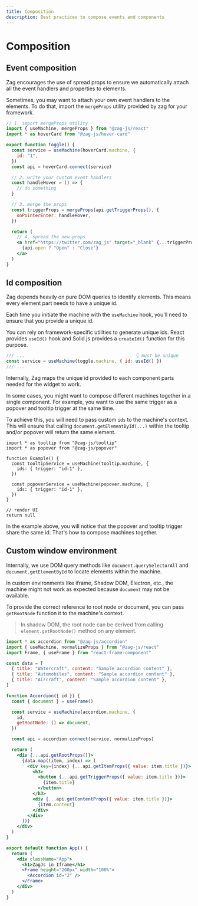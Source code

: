 ```yaml
---
title: Composition
description: Best practices to compose events and components
---
```


# Composition

## Event composition

Zag encourages the use of spread props to ensure we automatically attach all the
event handlers and properties to elements.

Sometimes, you may want to attach your own event handlers to the elements. To do
that, import the `mergeProps` utility provided by zag for your framework.

```jsx
// 1. import mergeProps utility
import { useMachine, mergeProps } from "@zag-js/react"
import * as hoverCard from "@zag-js/hover-card"

export function Toggle() {
  const service = useMachine(hoverCard.machine, {
    id: "1",
  })
  const api = hoverCard.connect(service)

  // 2. write your custom event handlers
  const handleHover = () => {
    // do something
  }

  // 3. merge the props
  const triggerProps = mergeProps(api.getTriggerProps(), {
    onPointerEnter: handleHover,
  })

  return (
    // 4. spread the new props
    <a href="https://twitter.com/zag_js" target="_blank" {...triggerProps}>
      {api.open ? "Open" : "Close"}
    </a>
  )
}
```

## Id composition

Zag depends heavily on pure DOM queries to identify elements. This means every
element part needs to have a unique id.

Each time you initiate the machine with the `useMachine` hook, you'll need to
ensure that you provide a unique id.

You can rely on framework-specific utilities to generate unique ids. React
provides `useId()` hook and Solid.js provides a `createId()` function for this
purpose.

```js
/// ...                                          👇 must be unique
const service = useMachine(toggle.machine, { id: useId() })
/// ...
```

Internally, Zag maps the unique id provided to each component parts needed for
the widget to work.

In some cases, you might want to compose different machines together in a single
component. For example, you want to use the same trigger as a popover and
tooltip trigger at the same time.

To achieve this, you will need to pass custom `ids` to the machine's context.
This will ensure that calling `document.getElementById(...)` within the tooltip
and/or popover will return the same element.

```tsx {7,12}
import * as tooltip from "@zag-js/tooltip"
import * as popover from "@zag-js/popover"

function Example() {
  const tooltipService = useMachine(tooltip.machine, {
    ids: { trigger: "id-1" },
  })

  const popoverService = useMachine(popover.machine, {
    ids: { trigger: "id-1" },
  })
}

// render UI
return null
```

In the example above, you will notice that the popover and tooltip trigger share
the same id. That's how to compose machines together.

## Custom window environment

Internally, we use DOM query methods like `document.querySelectorAll` and
`document.getElementById` to locate elements within the machine.

In custom environments like iframe, Shadow DOM, Electron, etc., the machine
might not work as expected because `document` may not be available.

To provide the correct reference to root node or document, you can pass
`getRootNode` function it to the machine's context.

> In shadow DOM, the root node can be derived from calling
> `element.getRootNode()` method on any element.

```jsx {12,15,42}
import * as accordion from "@zag-js/accordion"
import { useMachine, normalizeProps } from "@zag-js/react"
import Frame, { useFrame } from "react-frame-component"

const data = [
  { title: "Watercraft", content: "Sample accordion content" },
  { title: "Automobiles", content: "Sample accordion content" },
  { title: "Aircraft", content: "Sample accordion content" },
]

function Accordion({ id }) {
  const { document } = useFrame()

  const service = useMachine(accordion.machine, {
    id,
    getRootNode: () => document,
  })

  const api = accordion.connect(service, normalizeProps)

  return (
    <div {...api.getRootProps()}>
      {data.map((item, index) => (
        <div key={index} {...api.getItemProps({ value: item.title })}>
          <h3>
            <button {...api.getTriggerProps({ value: item.title })}>
              {item.title}
            </button>
          </h3>
          <div {...api.getContentProps({ value: item.title })}>
            {item.content}
          </div>
        </div>
      ))}
    </div>
  )
}

export default function App() {
  return (
    <div className="App">
      <h1>ZagJs in Iframe</h1>
      <Frame height="200px" width="100%">
        <Accordion id="2" />
      </Frame>
    </div>
  )
}
```
